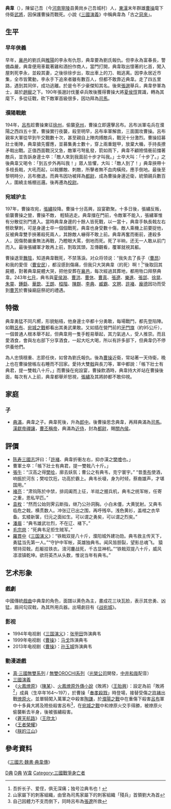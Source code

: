 {{東亞男性歷史人物
|名稱 =典韋
|身份 =近身侍衛
|國家 =[[東漢|東漢]][[曹魏|曹魏]]
|主君 = [[張邈|張邈]]→[[曹操|曹操]]
|屆數 =
|最高職務 =武猛校尉
|前任 = 
|繼任 = [[許褚|許褚]]
|圖片名稱 = Dian_Wei_Qing_illustration.jpg
|圖片大小 = 250px
|說明 =
|姓 =典
|名 =韋
|姓名 =典韋
|號 =
|字 =
|名乘 =
|官職 =士→司馬→都尉→武猛校尉
|封爵 =
|封號 =
|封地 =
|神號 =
|尊號 =
|族裔 = 
|旗籍 =
|府邸 =
|世系 = 
|初名 =
|乳名 =
|幼名 =
|兒名 =
|童名 =
|小字 =
|別名 =
|法號 =
|院號 =
|其他名號 =
|出生日期 = （[[?|?]]）
|婚年 =
|逝世年 =建安二年 （197年）
|逝世地 =宛城
|諡號 =
|墳墓 =
|父親 =
|嫡母 =
|母親 =
|元配 =
|正室 =
|妻 =
|繼室 =
|平妻 =
|側室 =
|元配之父 =
|元配之嫡母 =
|元配之母 =
|正室之父 =
|正室之嫡母 =
|正室之母 =
|妻之父 =
|妻之嫡母 =
|妻之母 =
|繼室之父 =
|繼室之嫡母 =
|繼室之母 =
|平妻之父 =
|平妻之嫡母 =
|平妻之母 =
|兄弟 =
|姊妹 =
|嫡兄弟 =
|嫡姊妹 =
|庶兄弟 =
|庶姊妹 =
|同胞兄弟=
|同胞姊妹=
|異母兄弟 =
|異母姊妹 =
|異父兄弟 =
|異父姊妹 =
|繼兄弟 =
|繼姊妹 =
|子 =[[典滿|典滿]]
|女 =
|嫡子 =
|嫡女 =
|庶子 =
|庶女 =
|養子 =
|養女 =
|繼子 =
|繼女 =
|出身 = 
|功名 = 
|經歷 = 
|著作 =
|注釋 =
|其他親屬 =
}}
'''典韋'''（{{bd|2世紀||197年|catIdx=D}}），陳留己吾（今[[河南|河南]][[寧陵|寧陵]]县黄岗乡己吾城村）人，[[東漢|東漢]]末年群雄[[曹操|曹操]]麾下侍衛[[武將|武將]]，因保護曹操而戰死。小說《[[三國演義|三國演義]]》中稱典韋為「古之[[惡來|惡來]]」。

==生平==
===早年俠義===
早年，[[睢县|襄邑]]的劉氏與[[宋州|睢陽]]的李永有仇怨，典韋要為劉氏報仇。但李永為富春長，警備森嚴，典韋便用車載著雞和酒扮作商人，當門打開，典韋取出懷著的匕首，闖入屋刺死李永，並殺其妻，之後徐徐步出，取出車上的刀、戟逃离。因李永居近市集，全市皆驚動，李永手下追來者雖有數百人，但都不敢靠近典韋。走了四五里路，遇到其同伴，成功逃離。於是令不少豪傑知其名。後來[[張邈_(曹魏)|張邈]]舉兵，典韋參軍為士，屬於[[趙寵|趙寵]]之下。190年張邈討伐董卓兵敗後獲得曹操大將[[夏侯惇|夏侯惇]]賞識，轉為其麾下，多從征戰，砍下敵軍首級很多，因功拜為[[司馬|司馬]]。

===濮陽戰敵===
{{main|兖州之战}}

194年，[[呂布|呂布]]趁曹操東征[[徐州_(三国至明朝)|徐州]]，偷襲[[兖州_(古代)|兗州]]，曹操立即還擊呂布。呂布派軍屯兵在濮陽之西四五十里，曹操實行夜襲，殺至明早，呂布率軍解救，三面圍攻曹操。呂布親率大軍從早到午交戰數十次，甚至親自上陣肉搏敵兵，戰況十分激烈。曹操招募壯士衝陣，典韋搶先響應，並募集勇士數十，穿上兩重鎧甲，放棄大楯，手持長撩矛戟出戰。正值西面戰況又急，敵軍弓弩亂發，箭如雨下，典韋不顧險情衝前擋著敵兵，並告訴身邊士卒：「敵人來到我面前十步才叫我。」士卒大叫：「十步了。」之後典韋又喝令：「到五步外再叫我！」眾人皆懼，大叫：「敵人到了！」典韋挾帶十多枝長戟，大吼而起，以戟擲敵、刺敵，所擊者無不血肉橫飛，應手倒地。最後至黎明時分，呂布撤退。而典韦因功被拜為[[都尉|都尉]]，成為曹操身邊近衛，統領親兵數百人，圍繞主帳棚巡邏。後再遷為[[校尉|校尉]]。

===宛城护主===
{{main|曹操与张绣的战争}}

197年，曹操攻宛，[[張繡|張繡]]投降。曹操十分高興，設宴歡聚。十多日後，張繡反叛，偷襲曹操之營，曹操不敵， 輕騎逃走。典韋擋在門前，令敵軍不能入，張繡軍惟有分散從別門進入。當時典韋身邊的十餘人皆死戰，以一當十，典韋手執長戟左右劈砍擊刺，可是身邊士卒一個個戰死，典韋也身受數十傷，敵人乘機上前要捉他，反被典韋雙手挾著殺死兩人，其餘敵人嚇得不敢上前。典韋再奮而衝前，連殺多人，因傷勢嚴重無法再戰，乃瞪眼大罵，倒地而死。死了半晌，还无一人敢从前门而入。最後張繡軍才敢再上前，割取其頭，互傳觀看，覆軍就視其軀。

曹操退至[[舞阴郡|舞陰]]，知道典韋戰死，不禁落淚。对众将领说：“我失去了長子（[[曹昂|曹昂]]）和我的愛侄（[[曹安民|曹安民]]），都沒感到傷痛，但我只大哭典韋（的死）啊！<ref>吾折长子、爱侄，俱无深痛；独号泣典韦也！</ref>”後取回其屍體，對著典韋屍體大哭，把他安葬在[[襄邑|襄邑]]，每次經過其葬地，都用牲口拜祭典韋。243年[[七月|七月]]，典韦與[[夏侯淵|夏侯淵]]、[[曹洪|曹洪]]、[[曹休|曹休]]、[[曹真|曹真]]、[[張遼|張遼]]、[[樂進|樂進]]、[[張郃|張郃]]、[[徐晃|徐晃]]、[[朱靈|朱靈]]、[[鍾繇|鍾繇]]、[[華歆|華歆]]、[[王朗|王朗]]、[[桓階|桓階]]、[[陳群_(三國)|陳群]]、[[李典|李典]]、[[臧霸|臧霸]]、[[文聘|文聘]]、[[許褚|許褚]]、[[龐德|龐德]]因功而受到[[曹芳|曹芳]]於曹操廟庭祭祀的禮遇。

==特徵==
典韋勇猛不同凡嚮，形貌魁梧，他身邊士卒都十分勇敢，每場戰鬥，都先登陷陣。如戰[[呂布|呂布]]、[[曹操与张绣的战争|宛城之戰]]都看出其勇武果敢。又如插在營門前的[[牙門旗|牙門旗]]（約95公斤），一個普通人根本舉不起，但典韋用一隻手輕易舉起，其力氣過人，受人推崇。而且愛酒食，會與左右部下分享酒食，一起大吃大喝，所以有許多部下，但典韋仍不停供養他們。

為人忠慎穩重、志節任俠，如曾為劉氏報仇。後為[[曹操|曹操]]近衛，常站著一天侍衛，晚上也在曹操營帳左右睡而不回家。愛持大雙[[戟|戟]]與長刀等，軍中都說：「帳下壯士有典君，提一雙戟八十斤。」而曹操在宛設宴，曹操飲酒時，典韋持大斧站在曹操後面，每次有人上前，典韋都舉斧怒視，[[張繡|張繡]]及其將帥都不敢仰視。

==家庭==
===子===
*[[典滿|典滿]]，典韋之子。典韋死後，升為[[郎中|郎中]]。後曹操思念典韋，再拜典滿為[[司馬|司馬]]。[[漢獻帝|漢獻帝]][[禪讓|禪讓]]，[[曹丕|曹丕]][[稱帝|稱帝]]，典滿為[[近侍|近侍]]，封為[[都尉|都尉]]，賜[[關內侯|關內侯]]。

==評價==
*[[陈寿|陈寿]][[三國志|三國志]]評曰：「[[許褚|許褚]]、典韋折衝左右，抑亦漢之[[樊噲|樊噲]]也。」 
*曹軍士卒：「帳下壯士有典君，提一雙戟八十斤。」
*[[張牛|張牛]]：“汉高之得[[樊哙|樊哙]]，廓去妖氛；曹公之有典韦，克宁寰宇。” “昔[[季布|季布]]使酒，响振於河东；樊哙饮卮，功高於霸上。典韦长啜，身为时倾，蔡裔雄声，才堪国用。”
*[[褚亮|褚亮]]：“肃钩陈於中禁，排闾阖而上征，羊祜之握兵机，典韦之统军帐，任寄之重，恩私罕匹。”
*[[袁枚|袁枚]]：“然而公始则霁云断指，继乃公孙洞胸。小白未僵，大黄犹射。又典韦临危之戟，横贯数人。冲张辽已出之围，再呼残卒。浅色黄衫，盖棺之衣早备。玄緌新箧，归元之面如生。可以谓之勇矣，可以谓之烈矣。”
*[[潘眉|潘眉]]：“典韦雄武壮烈，不在辽、褚下。”
*[[毛宗岗|毛宗岗]]：“死典韦足拒生贼军。”
*[[羅貫中|羅貫中]]《[[三国演义|三国演义]]》：“铁戟双提八十斤，濮阳城外建功勋。典韦救主传天下，勇猛当先第一人。”“守护中军帐，英雄独典韦。闻风皆胆裂，望影总魂飞。 猿臂持双戟，彪躯挂铁衣。淯河鏖战死，千古显神机。”“铁戟双提八十斤，威风凛凛镇乾坤。欲将英杰从头数，惟说当年有典韦。”

==艺术形象==
===戲劇===
中國傳統[[戲曲|戲曲]]中典韋的角色，面譜以黄色為主，畫成花三块瓦脸，表示其忠勇、凶猛，眉间勾双戟，為其所用兵器。出場劇目有《[[战宛城|战宛城]]》。

===影视===
* 1994年电视剧《[[三国演义_(电视剧)|三国演义]]》：[[张甲田|张甲田]]饰演典韦
* 1999年电视剧《[[曹操_(1999年电视剧)|曹操]]》：[[马戈|马戈]]饰演典韦
* 2013年电视剧《[[曹操_(电视剧)|曹操]]》：[[孙玉城|孙玉城]]饰演典韦

=== 動漫遊戲 ===
* [[真·三國無雙系列|真·三國無雙系列]] / [[無雙OROCHI系列|無雙OROCHI系列]]（[[光榮公司|光榮公司]]開發，[[中井和哉|中井和哉]]配音）
* [[三國演義_(動畫)|三國演義]]
* 《[[火鳳燎原|火鳳燎原]]》（[[陳某|陳某]]）、[[火鳳燎原#外傳小說|火鳳燎原外傳小說]]《敗將》（[[王貽興|王貽興]]）：設定為前「敗將<ref>山家屬下的刺客組織，由曾為司馬家屬下的刺客組織「殘兵」首領劉大為首</ref>」成員（生卒年164～197），於曹操「[[曹操攻徐州之战|奉孝殺戮]]」時登場，接替受傷之[[許褚|許褚]]出戰[[趙雲|燎原火]]，並單騎闖入萬軍之中殺害[[陶謙|陶謙]]，於[[兖州之战|濮陽之戰]]中在重傷下殺害[[呂布|呂布]]軍中十多員大將及險些殺害呂布<ref>自己因體力不支而倒下，同時呂布為[[張遼|張遼]]所救</ref>，在[[曹操与张绣的战争|宛城之戰]]中和燎原火交手得勝，被燎原火偷襲斬去半身，後被張繡殺害。
* 《[[蒼天航路|蒼天航路]]》（[[王欣太|王欣太]]）
* 《[[王者榮耀|王者榮耀]]》
*《[[朕的江山|朕的江山]]》

==參考資料==
《[[:s:三國志/卷18#典韦|三國志·魏書·典韋傳]]》

{{三国志}}

[[Category:東漢軍事人物|D典]]
[[Category:曹魏軍事人物|D典]]
[[Category:典姓|W韋]]
[[Category:三國戰爭身亡者|Category:三國戰爭身亡者]]